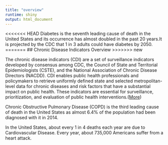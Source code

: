 ```yaml
---
title: "overview"
runtime: shiny
output: html_document
---
```


<<<<<<< HEAD
Diabetes is the seventh leading cause of death in the United States and its occurrence has almost doubled in the past 20 years.It is projected by the CDC that 1 in 3 adults could have diabetes by 2050. 
=======
## Chronic Disease Indicators Overview
>>>>>>> new

The chronic disease indicators (CDI) are a set of surveillance indicators developed by consensus among CDC, the Council of State and Territorial Epidemiologists (CSTE), and the National Association of Chronic Disease Directors (NACDD). CDI enables public health professionals and policymakers to retrieve uniformly defined state and selected metropolitan-level data for chronic diseases and risk factors that have a substantial impact on public health. These indicators are essential for surveillance, prioritization, and evaluation of public health interventions.([More](https://www.cdc.gov/cdi/overview.html)) 


Chronic Obstructive Pulmonary Disease (COPD) is the third leading cause of death in the United States as almost 6.4% of the population had been diagnosed with it in 2014. 


In the United States, about every 1 in 4 deaths each year are due to Cardiovascular Disease. Every year, about 735,000 Americans suffer from a heart attack.
